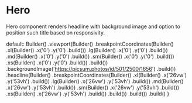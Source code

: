 
<Meta title="Atomic Design/Moleculs/Hero" />

# Hero

Hero component renders headline with background image and option to position such title based on responsivity.

  default: Builder()
    .viewport(Builder()
      .breakpointCoordinates(Builder()
        .xl(Builder()
          .x('0')
          .y('0')
          .build())
        .lg(Builder()
          .x('0')
          .y('0')
          .build())
        .md(Builder()
          .x('0')
          .y('0')
          .build())
        .sm(Builder()
          .x('0')
          .y('0')
          .build())
        .xs(Builder()
          .x('0')
          .y('0')
          .build())
        .build())
      .backgroundImage('https://picsum.photos/id/501/2500/1656')
      .build())
    .headline(Builder()
      .breakpointCoordinates(Builder()
        .xl(Builder()
          .x('26vw')
          .y('53vh')
          .build())
        .lg(Builder()
          .x('26vw')
          .y('53vh')
          .build())
        .md(Builder()
          .x('26vw')
          .y('53vh')
          .build())
        .sm(Builder()
          .x('26vw')
          .y('53vh')
          .build())
        .xs(Builder()
          .x('26vw')
          .y('53vh')
          .build())
        .build())
      .build())
    .build()
}

<Canvas>
  <Story name="default">
    <Hero {...HeroProps.default} />
  </Story>
</Canvas>
